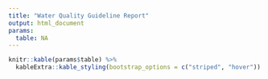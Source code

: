 ```yaml
---
title: "Water Quality Guideline Report"
output: html_document
params:
  table: NA
---
```


```r
knitr::kable(params$table) %>%
  kableExtra::kable_styling(bootstrap_options = c("striped", "hover"))
```

<!-- A plot of `params$n` random points. -->

<!-- ```{r} -->
<!-- plot(rnorm(params$n), rnorm(params$n)) -->
<!-- ``` -->
